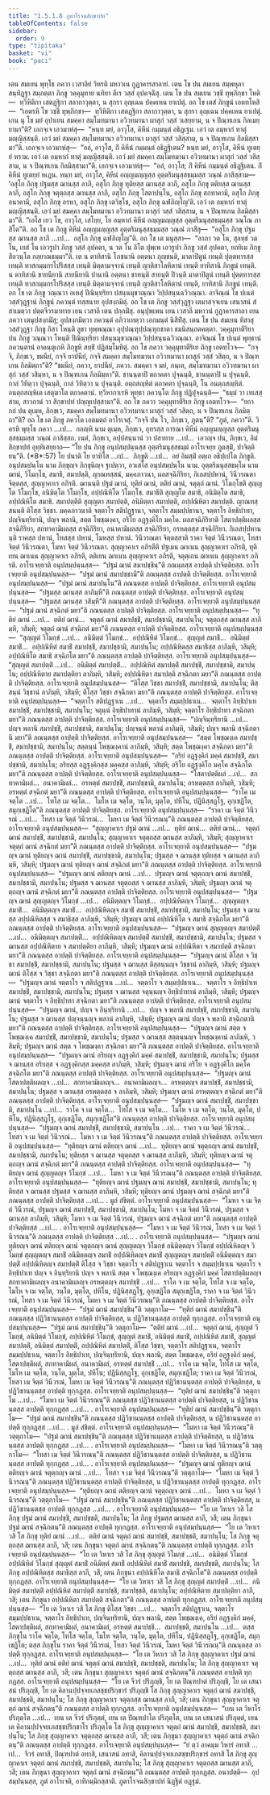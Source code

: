 ```yaml
---
title: "1.5.1.8 ภูตาโรจนสิกฺขาปท"
tableOfContents: false
sidebar:
  order: 9
type: "tipitaka"
basket: "vi"
book: "paci"
---
```



<DynamicBreadcrumb />

<Division number="67" book="paci">

<Paragraph number="220" book="paci">
เตน สมเยน พุทฺโธ ภควา เวสาลิยํ วิหรติ มหาวเน กูฏาคารสาลายํ. เตน โข ปน สมเยน สมฺพหุลา สนฺทิฏฺฐา สมฺภตฺตา ภิกฺขู วคฺคุมุทาย นทิยา ตีเร วสฺสํ อุปคจฺฉิํสุ. เตน โข ปน สมเยน วชฺชี ทุพฺภิกฺขา โหติ—  ทฺวีหิติกา เสตฏฺฐิกา สลากาวุตฺตา, น สุกรา อุญฺเฉน ปคฺคเหน ยาเปตุํ. อถ โข เตสํ ภิกฺขูนํ เอตทโหสิ—  “เอตรหิ โข วชฺชี ทุพฺภิกฺขา—  ทฺวีหิติกา เสตฏฺฐิกา สลากาวุตฺตา, น สุกรา อุญฺเฉน ปคฺคเหน ยาเปตุํ. เกน นุ โข มยํ อุปาเยน สมคฺคา สมฺโมทมานา อวิวทมานา ผาสุกํ วสฺสํ วเสยฺยาม, น จ ปิณฺฑเกน กิลเมยฺยามา”ติ? เอกจฺเจ เอวมาหํสุ—  “หนฺท มยํ, อาวุโส, คิหีนํ กมฺมนฺตํ อธิฏฺเฐม. เอวํ เต อมฺหากํ ทาตุํ มญฺญิสฺสนฺติ. เอวํ มยํ สมคฺคา สมฺโมทมานา อวิวทมานา ผาสุกํ วสฺสํ วสิสฺสาม, น จ ปิณฺฑเกน กิลมิสฺสามา”ติ. เอกจฺเจ เอวมาหํสุ—  “อลํ, อาวุโส, กิํ คิหีนํ กมฺมนฺตํ อธิฏฺฐิเตน? หนฺท มยํ, อาวุโส, คิหีนํ ทูเตยฺยํ หราม. เอวํ เต อมฺหากํ ทาตุํ มญฺญิสฺสนฺติ. เอวํ มยํ สมคฺคา สมฺโมทมานา อวิวทมานา ผาสุกํ วสฺสํ วสิสฺสาม, น จ ปิณฺฑเกน กิลมิสฺสามา”ติ. เอกจฺเจ เอวมาหํสุ—  “อลํ, อาวุโส; กิํ คิหีนํ กมฺมนฺตํ อธิฏฺฐิเตน. กิํ คิหีนํ ทูเตยฺยํ หเฏน. หนฺท มยํ, อาวุโส, คิหีนํ อญฺญมญฺญสฺส อุตฺตริมนุสฺสธมฺมสฺส วณฺณํ ภาสิสฺสาม—  ‘อสุโก ภิกฺขุ ปฐมสฺส ฌานสฺส ลาภี, อสุโก ภิกฺขุ ทุติยสฺส ฌานสฺส ลาภี, อสุโก ภิกฺขุ ตติยสฺส ฌานสฺส ลาภี, อสุโก ภิกฺขุ จตุตฺถสฺส ฌานสฺส ลาภี, อสุโก ภิกฺขุ โสตาปนฺโน, อสุโก ภิกฺขุ สกทาคามี, อสุโก ภิกฺขุ อนาคามี, อสุโก ภิกฺขุ อรหา, อสุโก ภิกฺขุ เตวิชฺโช, อสุโก ภิกฺขุ ฉฬภิญฺโญ’ติ. เอวํ เต อมฺหากํ ทาตุํ มญฺญิสฺสนฺติ. เอวํ มยํ สมคฺคา สมฺโมทมานา อวิวทมานา ผาสุกํ วสฺสํ วสิสฺสาม, น จ ปิณฺฑเกน กิลมิสฺสามา”ติ. “เอโส เยว โข, อาวุโส, เสโยฺย, โย อมฺหากํ คิหีนํ อญฺญมญฺญสฺส อุตฺตริมนุสฺสธมฺมสฺส วณฺโณ ภาสิโต”ติ.
</Paragraph>

<Paragraph number="221" book="paci">
อถ โข เต ภิกฺขู คิหีนํ อญฺญมญฺญสฺส อุตฺตริมนุสฺสธมฺมสฺส วณฺณํ ภาสิํสุ—  “อสุโก ภิกฺขุ ปฐมสฺส ฌานสฺส ลาภี …เป…  อสุโก ภิกฺขุ ฉฬภิญฺโญ”ติ. อถ โข เต มนุสฺสา—  “ลาภา วต โน, สุลทฺธํ วต โน, เยสํ โน เอวรูปา ภิกฺขู วสฺสํ อุปคตา, น วต โน อิโต ปุพฺเพ เอวรูปา ภิกฺขู วสฺสํ อุปคตา, ยถยิเม ภิกฺขู สีลวนฺโต กลฺยาณธมฺมา”ติ. เต น ตาทิสานิ โภชนานิ อตฺตนา ภุญฺชนฺติ, มาตาปิตูนํ เทนฺติ ปุตฺตทารสฺส เทนฺติ ทาสกมฺมกรโปริสสฺส เทนฺติ มิตฺตามจฺจานํ เทนฺติ ญาติสาโลหิตานํ เทนฺติ ยาทิสานิ ภิกฺขูนํ เทนฺติ. น ตาทิสานิ ขาทนียานิ สายนียานิ ปานานิ อตฺตนา ขาทนฺติ สายนฺติ ปิวนฺติ มาตาปิตูนํ เทนฺติ ปุตฺตทารสฺส เทนฺติ ทาสกมฺมกรโปริสสฺส เทนฺติ มิตฺตามจฺจานํ เทนฺติ ญาติสาโลหิตานํ เทนฺติ, ยาทิสานิ ภิกฺขูนํ เทนฺติ. อถ โข เต ภิกฺขู วณฺณวา อเหสุํ ปีณินฺทฺริยา ปสนฺนมุขวณฺณา วิปฺปสนฺนฉวิวณฺณา.
</Paragraph>

</Division>
<Division number="68" book="paci">

<Paragraph number="222" book="paci">
อาจิณฺณํ โข ปเนตํ วสฺสํวุฏฺฐานํ ภิกฺขูนํ ภควนฺตํ ทสฺสนาย อุปสงฺกมิตุํ. อถ โข เต ภิกฺขู วสฺสํวุฏฺฐา เตมาสจฺจเยน เสนาสนํ สํสาเมตฺวา ปตฺตจีวรมาทาย เยน เวสาลี เตน ปกฺกมิํสุ. อนุปุพฺเพน เยน เวสาลี มหาวนํ กูฏาคารสาลา เยน ภควา เตนุปสงฺกมิํสุ; อุปสงฺกมิตฺวา ภควนฺตํ อภิวาเทตฺวา เอกมนฺตํ นิสีทิํสุ. เตน โข ปน สมเยน ทิสาสุ วสฺสํวุฏฺฐา ภิกฺขู กิสา โหนฺติ ลูขา ทุพฺพณฺณา อุปฺปณฺฑุปฺปณฺฑุกชาตา ธมนิสนฺถตคตฺตา. วคฺคุมุทาตีริยา ปน ภิกฺขู วณฺณวา โหนฺติ ปีณินฺทฺริยา ปสนฺนมุขวณฺณา วิปฺปสนฺนฉวิวณฺณา. อาจิณฺณํ โข ปเนตํ พุทฺธานํ ภควนฺตานํ อาคนฺตุเกหิ ภิกฺขูหิ สทฺธิํ ปฏิสมฺโมทิตุํ. อถ โข ภควา วคฺคุมุทาตีริเย ภิกฺขู เอตทโวจ—  “กจฺจิ, ภิกฺขเว, ขมนียํ, กจฺจิ ยาปนียํ, กจฺจิ สมคฺคา สมฺโมทมานา อวิวทมานา ผาสุกํ วสฺสํ วสิตฺถ, น จ ปิณฺฑเกน กิลมิตฺถา”ติ? “ขมนียํ, ภควา, ยาปนียํ, ภควา. สมคฺคา จ มยํ, ภนฺเต, สมฺโมทมานา อวิวทมานา ผาสุกํ วสฺสํ วสิมฺหา, น จ ปิณฺฑเกน กิลมิมฺหา”ติ. ชานนฺตาปิ ตถาคตา ปุจฺฉนฺติ, ชานนฺตาปิ น ปุจฺฉนฺติ. กาลํ วิทิตฺวา ปุจฺฉนฺติ, กาลํ วิทิตฺวา น ปุจฺฉนฺติ. อตฺถสญฺหิตํ ตถาคตา ปุจฺฉนฺติ, โน อนตฺถสญฺหิตํ. อนตฺถสญฺหิเต เสตุฆาโต ตถาคตานํ. ทฺวีหากาเรหิ พุทฺธา ภควนฺโต ภิกฺขู ปฏิปุจฺฉนฺติ—  “ธมฺมํ วา เทเสสฺสาม, สาวกานํ วา สิกฺขาปทํ ปญฺญเปสฺสามา”ติ.
</Paragraph>

<Paragraph number="223" book="paci">
อถ โข ภควา วคฺคุมุทาตีริเย ภิกฺขู เอตทโวจ—  “ยถา กถํ ปน ตุเมฺห, ภิกฺขเว, สมคฺคา สมฺโมทมานา อวิวทมานา ผาสุกํ วสฺสํ วสิตฺถ, น จ ปิณฺฑเกน กิลมิตฺถา”ติ? อถ โข เต ภิกฺขู ภควโต เอตมตฺถํ อาโรเจสุํ. “กจฺจิ ปน โว, ภิกฺขเว, ภูตนฺ”ติ? “ภูตํ, ภควา”ติ. วิครหิ พุทฺโธ ภควา …เป…  กถญฺหิ นาม ตุเมฺห, ภิกฺขเว, อุทรสฺส การณา คิหีนํ อญฺญมญฺญสฺส อุตฺตริมนุสฺสธมฺมสฺส วณฺณํ ภาสิสฺสถ. เนตํ, ภิกฺขเว, อปฺปสนฺนานํ วา ปสาทาย …เป…  เอวญฺจ ปน, ภิกฺขเว, อิมํ สิกฺขาปทํ อุทฺทิเสยฺยาถ—
</Paragraph>

</Division>
<Division number="69" book="paci">

<Paragraph number="224" book="paci">
<Emphasis>“โย ปน ภิกฺขุ อนุปสมฺปนฺนสฺส อุตฺตริมนุสฺสธมฺมํ อาโรเจยฺย ภูตสฺมิํ, ปาจิตฺติยนฺ”</Emphasis>ติ. (*8*:<Emphasis>57</Emphasis>)
</Paragraph>

</Division>
<Division number="70" book="paci">

<Paragraph number="225" book="paci">
<Emphasis>โย ปนา</Emphasis>ติ โย ยาทิโส …เป…  <Emphasis>ภิกฺขู</Emphasis>ติ …เป…  อยํ อิมสฺมิํ อตฺเถ อธิปฺเปโต ภิกฺขูติ.
</Paragraph>

<Paragraph number="226" book="paci">
<Emphasis>อนุปสมฺปนฺโน</Emphasis> นาม ภิกฺขุญฺจ ภิกฺขุนิญฺจ ฐเปตฺวา, อวเสโส อนุปสมฺปนฺโน นาม.
</Paragraph>

<Paragraph number="227" book="paci">
<Emphasis>อุตฺตริมนุสฺสธมฺโม</Emphasis> นาม ฌานํ, วิโมกฺโข, สมาธิ, สมาปตฺติ, ญาณทสฺสนํ, มคฺคภาวนา, ผลสจฺฉิกิริยา, กิเลสปฺปหานํ, วินีวรณตา จิตฺตสฺส, สุญฺญาคาเร อภิรติ.
</Paragraph>

<Paragraph number="228" book="paci">
<Emphasis>ฌานนฺ</Emphasis>ติ ปฐมํ ฌานํ, ทุติยํ ฌานํ, ตติยํ ฌานํ, จตุตฺถํ ฌานํ.
</Paragraph>

<Paragraph number="229" book="paci">
<Emphasis>วิโมกฺโข</Emphasis>ติ สุญฺญโต วิโมกฺโข, อนิมิตฺโต วิโมกฺโข, อปฺปณิหิโต วิโมกฺโข.
</Paragraph>

<Paragraph number="230" book="paci">
<Emphasis>สมาธี</Emphasis>ติ สุญฺญโต สมาธิ, อนิมิตฺโต สมาธิ, อปฺปณิหิโต สมาธิ.
</Paragraph>

<Paragraph number="231" book="paci">
<Emphasis>สมาปตฺตี</Emphasis>ติ สุญฺญตา สมาปตฺติ, อนิมิตฺตา สมาปตฺติ, อปฺปณิหิตา สมาปตฺติ.
</Paragraph>

<Paragraph number="232" book="paci">
<Emphasis>ญาณทสฺสนนฺ</Emphasis>ติ ติโสฺส วิชฺชา.
</Paragraph>

<Paragraph number="233" book="paci">
<Emphasis>มคฺคภาวนา</Emphasis>ติ จตฺตาโร สติปฏฺฐานา, จตฺตาโร สมฺมปฺปธานา, จตฺตาโร อิทฺธิปาทา, ปญฺจินฺทฺริยานิ, ปญฺจ พลานิ, สตฺต โพชฺฌงฺคา, อริโย อฏฺฐงฺคิโก มคฺโค.
</Paragraph>

<Paragraph number="234" book="paci">
<Emphasis>ผลสจฺฉิกิริยา</Emphasis>ติ โสตาปตฺติผลสฺส สจฺฉิกิริยา, สกทาคามิผลสฺส สจฺฉิกิริยา, อนาคามิผลสฺส สจฺฉิกิริยา, อรหตฺตสฺส สจฺฉิกิริยา.
</Paragraph>

<Paragraph number="235" book="paci">
<Emphasis>กิเลสปฺปหานนฺ</Emphasis>ติ ราคสฺส ปหานํ, โทสสฺส ปหานํ, โมหสฺส ปหานํ.
</Paragraph>

<Paragraph number="236" book="paci">
<Emphasis>วินีวรณตา จิตฺตสฺสา</Emphasis>ติ ราคา จิตฺตํ วินีวรณตา, โทสา จิตฺตํ วินีวรณตา, โมหา จิตฺตํ วินีวรณตา.
</Paragraph>

<Paragraph number="237" book="paci">
<Emphasis>สุญฺญาคาเร อภิรตี</Emphasis>ติ ปฐเมน ฌาเนน สุญฺญาคาเร อภิรติ, ทุติเยน ฌาเนน สุญฺญาคาเร อภิรติ, ตติเยน ฌาเนน สุญฺญาคาเร อภิรติ, จตุตฺเถน ฌาเนน สุญฺญาคาเร อภิรติ.
</Paragraph>

</Division>
<Division number="71" book="paci">

<Paragraph number="238" book="paci">
<Emphasis>อาโรเจยฺยา</Emphasis>ติ อนุปสมฺปนฺนสฺส—  “ปฐมํ ฌานํ สมาปชฺชินฺ”ติ ภณนฺตสฺส อาปตฺติ ปาจิตฺติยสฺส.
</Paragraph>

<Paragraph number="239" book="paci">
<Emphasis>อาโรเจยฺยา</Emphasis>ติ อนุปสมฺปนฺนสฺส—  “ปฐมํ ฌานํ สมาปชฺชามี”ติ ภณนฺตสฺส อาปตฺติ ปาจิตฺติยสฺส.
</Paragraph>

<Paragraph number="240" book="paci">
<Emphasis>อาโรเจยฺยา</Emphasis>ติ อนุปสมฺปนฺนสฺส—  “ปฐมํ ฌานํ สมาปนฺโน”ติ ภณนฺตสฺส อาปตฺติ ปาจิตฺติยสฺส.
</Paragraph>

<Paragraph number="241" book="paci">
<Emphasis>อาโรเจยฺยา</Emphasis>ติ อนุปสมฺปนฺนสฺส—  “ปฐมสฺส ฌานสฺส ลาภิมฺหี”ติ ภณนฺตสฺส อาปตฺติ ปาจิตฺติยสฺส.
</Paragraph>

<Paragraph number="242" book="paci">
<Emphasis>อาโรเจยฺยา</Emphasis>ติ อนุปสมฺปนฺนสฺส—  “ปฐมสฺส ฌานสฺส วสิมฺหี”ติ ภณนฺตสฺส อาปตฺติ ปาจิตฺติยสฺส.
</Paragraph>

<Paragraph number="243" book="paci">
<Emphasis>อาโรเจยฺยา</Emphasis>ติ อนุปสมฺปนฺนสฺส—  “ปฐมํ ฌานํ สจฺฉิกตํ มยา”ติ ภณนฺตสฺส อาปตฺติ ปาจิตฺติยสฺส.
</Paragraph>

<Paragraph number="244" book="paci">
<Emphasis>อาโรเจยฺยา</Emphasis>ติ อนุปสมฺปนฺนสฺส—  “ทุติยํ ฌานํ …เป…  ตติยํ ฌานํ…  จตุตฺถํ ฌานํ สมาปชฺชิํ, สมาปชฺชามิ, สมาปนฺโน; จตุตฺถสฺส ฌานสฺส ลาภิมฺหิ, วสิมฺหิ; จตุตฺถํ ฌานํ สจฺฉิกตํ มยา”ติ ภณนฺตสฺส อาปตฺติ ปาจิตฺติยสฺส.
</Paragraph>

<Paragraph number="245" book="paci">
<Emphasis>อาโรเจยฺยา</Emphasis>ติ อนุปสมฺปนฺนสฺส—  “สุญฺญตํ วิโมกฺขํ …เป…  อนิมิตฺตํ วิโมกฺขํ…  อปฺปณิหิตํ วิโมกฺขํ…  สุญฺญตํ สมาธิํ…  อนิมิตฺตํ สมาธิํ…  อปฺปณิหิตํ สมาธิํ สมาปชฺชิํ, สมาปชฺชามิ, สมาปนฺโน; อปฺปณิหิตสฺส สมาธิสฺส ลาภิมฺหิ, วสิมฺหิ; อปฺปณิหิโต สมาธิ สจฺฉิกโต มยา”ติ ภณนฺตสฺส อาปตฺติ ปาจิตฺติยสฺส.
</Paragraph>

<Paragraph number="246" book="paci">
<Emphasis>อาโรเจยฺยา</Emphasis>ติ อนุปสมฺปนฺนสฺส—  “สุญฺญตํ สมาปตฺติํ …เป…  อนิมิตฺตํ สมาปตฺติํ…  อปฺปณิหิตํ สมาปตฺติํ สมาปชฺชิํ, สมาปชฺชามิ, สมาปนฺโน; อปฺปณิหิตาย สมาปตฺติยา ลาภิมฺหิ, วสิมฺหิ; อปฺปณิหิตา สมาปตฺติ สจฺฉิกตา มยา”ติ ภณนฺตสฺส อาปตฺติ ปาจิตฺติยสฺส.
</Paragraph>

<Paragraph number="247" book="paci">
<Emphasis>อาโรเจยฺยา</Emphasis>ติ อนุปสมฺปนฺนสฺส—  “ติโสฺส วิชฺชา สมาปชฺชิํ, สมาปชฺชามิ, สมาปนฺโน; ติสฺสนฺนํ วิชฺชานํ ลาภิมฺหิ, วสิมฺหิ; ติโสฺส วิชฺชา สจฺฉิกตา มยา”ติ ภณนฺตสฺส อาปตฺติ ปาจิตฺติยสฺส.
</Paragraph>

<Paragraph number="248" book="paci">
<Emphasis>อาโรเจยฺยา</Emphasis>ติ อนุปสมฺปนฺนสฺส—  “จตฺตาโร สติปฏฺฐาเน …เป…  จตฺตาโร สมฺมปฺปธาเน…  จตฺตาโร อิทฺธิปาเท สมาปชฺชิํ, สมาปชฺชามิ, สมาปนฺโน; จตุนฺนํ อิทฺธิปาทานํ ลาภิมฺหิ, วสิมฺหิ; จตฺตาโร อิทฺธิปาทา สจฺฉิกตา มยา”ติ ภณนฺตสฺส อาปตฺติ ปาจิตฺติยสฺส.
</Paragraph>

<Paragraph number="249" book="paci">
<Emphasis>อาโรเจยฺยา</Emphasis>ติ อนุปสมฺปนฺนสฺส—  “ปญฺจินฺทฺริยานิ …เป…  ปญฺจ พลานิ สมาปชฺชิํ, สมาปชฺชามิ, สมาปนฺโน; ปญฺจนฺนํ พลานํ ลาภิมฺหิ, วสิมฺหิ; ปญฺจ พลานิ สจฺฉิกตานิ มยา”ติ ภณนฺตสฺส อาปตฺติ ปาจิตฺติยสฺส.
</Paragraph>

<Paragraph number="250" book="paci">
<Emphasis>อาโรเจยฺยา</Emphasis>ติ อนุปสมฺปนฺนสฺส—  “สตฺต โพชฺฌงฺเค สมาปชฺชิํ, สมาปชฺชามิ, สมาปนฺโน; สตฺตนฺนํ โพชฺฌงฺคานํ ลาภิมฺหิ, วสิมฺหิ; สตฺต โพชฺฌงฺคา สจฺฉิกตา มยา”ติ ภณนฺตสฺส อาปตฺติ ปาจิตฺติยสฺส.
</Paragraph>

<Paragraph number="251" book="paci">
<Emphasis>อาโรเจยฺยา</Emphasis>ติ อนุปสมฺปนฺนสฺส—  “อริยํ อฏฺฐงฺคิกํ มคฺคํ สมาปชฺชิํ, สมาปชฺชามิ, สมาปนฺโน; อริยสฺส อฏฺฐงฺคิกสฺส มคฺคสฺส ลาภิมฺหิ, วสิมฺหิ; อริโย อฏฺฐงฺคิโก มคฺโค สจฺฉิกโต มยา”ติ ภณนฺตสฺส อาปตฺติ ปาจิตฺติยสฺส.
</Paragraph>

<Paragraph number="252" book="paci">
<Emphasis>อาโรเจยฺยา</Emphasis>ติ อนุปสมฺปนฺนสฺส—  “โสตาปตฺติผลํ …เป…  สกทาคามิผลํ…  อนาคามิผลํ…  อรหตฺตํ สมาปชฺชิํ, สมาปชฺชามิ, สมาปนฺโน; อรหตฺตสฺส ลาภิมฺหิ, วสิมฺหิ; อรหตฺตํ สจฺฉิกตํ มยา”ติ ภณนฺตสฺส อาปตฺติ ปาจิตฺติยสฺส.
</Paragraph>

<Paragraph number="253" book="paci">
<Emphasis>อาโรเจยฺยา</Emphasis>ติ อนุปสมฺปนฺนสฺส—  “ราโค เม จตฺโต …เป…  โทโส เม จตฺโต…  โมโห เม จตฺโต, วนฺโต, มุตฺโต, ปหีโน, ปฏินิสฺสฏฺโฐ, อุกฺเขฏิโต, สมุกฺเขฏิโต”ติ ภณนฺตสฺส อาปตฺติ ปาจิตฺติยสฺส.
</Paragraph>

<Paragraph number="254" book="paci">
<Emphasis>อาโรเจยฺยา</Emphasis>ติ อนุปสมฺปนฺนสฺส—  “ราคา เม จิตฺตํ วินีวรณํ …เป…  โทสา เม จิตฺตํ วินีวรณํ…  โมหา เม จิตฺตํ วินีวรณนฺ”ติ ภณนฺตสฺส อาปตฺติ ปาจิตฺติยสฺส.
</Paragraph>

<Paragraph number="255" book="paci">
<Emphasis>อาโรเจยฺยา</Emphasis>ติ อนุปสมฺปนฺนสฺส—  “สุญฺญาคาเร ปฐมํ ฌานํ …เป…  ทุติยํ ฌานํ…  ตติยํ ฌานํ…  จตุตฺถํ ฌานํ สมาปชฺชิํ, สมาปชฺชามิ, สมาปนฺโน; สุญฺญาคาเร จตุตฺถสฺส ฌานสฺส ลาภิมฺหิ, วสิมฺหิ; สุญฺญาคาเร จตุตฺถํ ฌานํ สจฺฉิกตํ มยา”ติ ภณนฺตสฺส อาปตฺติ ปาจิตฺติยสฺส.
</Paragraph>

</Division>
<Division number="72" book="paci">

<Paragraph number="256" book="paci">
<Emphasis>อาโรเจยฺยา</Emphasis>ติ อนุปสมฺปนฺนสฺส—  “ปฐมญฺจ ฌานํ ทุติยญฺจ ฌานํ สมาปชฺชิํ, สมาปชฺชามิ, สมาปนฺโน; ปฐมสฺส จ ฌานสฺส ทุติยสฺส จ ฌานสฺส ลาภิมฺหิ, วสิมฺหิ; ปฐมญฺจ ฌานํ ทุติยญฺจ ฌานํ สจฺฉิกตํ มยา”ติ ภณนฺตสฺส อาปตฺติ ปาจิตฺติยสฺส.
</Paragraph>

<Paragraph number="257" book="paci">
<Emphasis>อาโรเจยฺยา</Emphasis>ติ อนุปสมฺปนฺนสฺส—  “ปฐมญฺจ ฌานํ ตติยญฺจ ฌานํ …เป…  ปฐมญฺจ ฌานํ จตุตฺถญฺจ ฌานํ สมาปชฺชิํ, สมาปชฺชามิ, สมาปนฺโน; ปฐมสฺส จ ฌานสฺส จตุตฺถสฺส จ ฌานสฺส ลาภิมฺหิ, วสิมฺหิ; ปฐมญฺจ ฌานํ จตุตฺถญฺจ ฌานํ สจฺฉิกตํ มยา”ติ ภณนฺตสฺส อาปตฺติ ปาจิตฺติยสฺส.
</Paragraph>

<Paragraph number="258" book="paci">
<Emphasis>อาโรเจยฺยา</Emphasis>ติ อนุปสมฺปนฺนสฺส—  “ปฐมญฺจ ฌานํ สุญฺญตญฺจ วิโมกฺขํ …เป…  อนิมิตฺตญฺจ วิโมกฺขํ…  อปฺปณิหิตญฺจ วิโมกฺขํ…  สุญฺญตญฺจ สมาธิํ…  อนิมิตฺตญฺจ สมาธิํ…  อปฺปณิหิตญฺจ สมาธิํ สมาปชฺชิํ, สมาปชฺชามิ, สมาปนฺโน; ปฐมสฺส จ ฌานสฺส อปฺปณิหิตสฺส จ สมาธิสฺส ลาภิมฺหิ, วสิมฺหิ; ปฐมญฺจ ฌานํ อปฺปณิหิโต จ สมาธิ สจฺฉิกโต มยา”ติ ภณนฺตสฺส อาปตฺติ ปาจิตฺติยสฺส.
</Paragraph>

<Paragraph number="259" book="paci">
<Emphasis>อาโรเจยฺยา</Emphasis>ติ อนุปสมฺปนฺนสฺส—  “ปฐมญฺจ ฌานํ สุญฺญตญฺจ สมาปตฺติํ …เป…  อนิมิตฺตญฺจ สมาปตฺติํ…  อปฺปณิหิตญฺจ สมาปตฺติํ สมาปชฺชิํ, สมาปชฺชามิ, สมาปนฺโน; ปฐมสฺส จ ฌานสฺส อปฺปณิหิตาย จ สมาปตฺติยา ลาภิมฺหิ, วสิมฺหิ; ปฐมญฺจ ฌานํ อปฺปณิหิตา จ สมาปตฺติ สจฺฉิกตา มยา”ติ ภณนฺตสฺส อาปตฺติ ปาจิตฺติยสฺส.
</Paragraph>

<Paragraph number="260" book="paci">
<Emphasis>อาโรเจยฺยา</Emphasis>ติ อนุปสมฺปนฺนสฺส—  “ปฐมญฺจ ฌานํ ติโสฺส จ วิชฺชา สมาปชฺชิํ, สมาปชฺชามิ, สมาปนฺโน; ปฐมสฺส จ ฌานสฺส ติสฺสนฺนญฺจ วิชฺชานํ ลาภิมฺหิ, วสิมฺหิ; ปฐมญฺจ ฌานํ ติโสฺส จ วิชฺชา สจฺฉิกตา มยา”ติ ภณนฺตสฺส อาปตฺติ ปาจิตฺติยสฺส.
</Paragraph>

<Paragraph number="261" book="paci">
<Emphasis>อาโรเจยฺยา</Emphasis>ติ อนุปสมฺปนฺนสฺส—  “ปฐมญฺจ ฌานํ จตฺตาโร จ สติปฏฺฐาเน …เป…  จตฺตาโร จ สมฺมปฺปธาเน…  จตฺตาโร จ อิทฺธิปาเท สมาปชฺชิํ, สมาปชฺชามิ, สมาปนฺโน; ปฐมสฺส จ ฌานสฺส จตุนฺนญฺจ อิทฺธิปาทานํ ลาภิมฺหิ, วสิมฺหิ; ปฐมญฺจ ฌานํ จตฺตาโร จ อิทฺธิปาทา สจฺฉิกตา มยา”ติ ภณนฺตสฺส อาปตฺติ ปาจิตฺติยสฺส.
</Paragraph>

<Paragraph number="262" book="paci">
<Emphasis>อาโรเจยฺยา</Emphasis>ติ อนุปสมฺปนฺนสฺส—  “ปฐมญฺจ ฌานํ, ปญฺจ จ อินฺทฺริยานิ …เป…  ปญฺจ จ พลานิ สมาปชฺชิํ, สมาปชฺชามิ, สมาปนฺโน; ปฐมสฺส จ ฌานสฺส ปญฺจนฺนญฺจ พลานํ ลาภิมฺหิ, วสิมฺหิ; ปฐมญฺจ ฌานํ ปญฺจ จ พลานิ สจฺฉิกตานิ มยา”ติ ภณนฺตสฺส อาปตฺติ ปาจิตฺติยสฺส.
</Paragraph>

<Paragraph number="263" book="paci">
<Emphasis>อาโรเจยฺยา</Emphasis>ติ อนุปสมฺปนฺนสฺส—  “ปฐมญฺจ ฌานํ สตฺต จ โพชฺฌงฺเค สมาปชฺชิํ, สมาปชฺชามิ, สมาปนฺโน; ปฐมสฺส จ ฌานสฺส สตฺตนฺนญฺจ โพชฺฌงฺคานํ ลาภิมฺหิ, วสิมฺหิ; ปฐมญฺจ ฌานํ สตฺต จ โพชฺฌงฺคา สจฺฉิกตา มยา”ติ ภณนฺตสฺส อาปตฺติ ปาจิตฺติยสฺส.
</Paragraph>

<Paragraph number="264" book="paci">
<Emphasis>อาโรเจยฺยา</Emphasis>ติ อนุปสมฺปนฺนสฺส—  “ปฐมญฺจ ฌานํ อริยญฺจ อฏฺฐงฺคิกํ มคฺคํ สมาปชฺชิํ, สมาปชฺชามิ, สมาปนฺโน; ปฐมสฺส จ ฌานสฺส อริยสฺส จ อฏฺฐงฺคิกสฺส มคฺคสฺส ลาภิมฺหิ, วสิมฺหิ; ปฐมญฺจ ฌานํ อริโย จ อฏฺฐงฺคิโก มคฺโค สจฺฉิกโต มยา”ติ ภณนฺตสฺส อาปตฺติ ปาจิตฺติยสฺส.
</Paragraph>

<Paragraph number="265" book="paci">
<Emphasis>อาโรเจยฺยา</Emphasis>ติ อนุปสมฺปนฺนสฺส—  “ปฐมญฺจ ฌานํ โสตาปตฺติผลญฺจ …เป…  สกทาคามิผลญฺจ…  อนาคามิผลญฺจ…  อรหตฺตญฺจ สมาปชฺชิํ, สมาปชฺชามิ, สมาปนฺโน; ปฐมสฺส จ ฌานสฺส อรหตฺตสฺส จ ลาภิมฺหิ, วสิมฺหิ; ปฐมญฺจ ฌานํ อรหตฺตญฺจ สจฺฉิกตํ มยา”ติ ภณนฺตสฺส อาปตฺติ ปาจิตฺติยสฺส.
</Paragraph>

<Paragraph number="266" book="paci">
<Emphasis>อาโรเจยฺยา</Emphasis>ติ อนุปสมฺปนฺนสฺส—  “ปฐมญฺจ ฌานํ สมาปชฺชิํ, สมาปชฺชามิ, สมาปนฺโน …เป…  ราโค จ เม จตฺโต…  โทโส จ เม จตฺโต…  โมโห จ เม จตฺโต, วนฺโต, มุตฺโต, ปหีโน, ปฏินิสฺสฏฺโฐ, อุกฺเขฏิโต, สมุกฺเขฏิโต”ติ ภณนฺตสฺส อาปตฺติ ปาจิตฺติยสฺส.
</Paragraph>

<Paragraph number="267" book="paci">
<Emphasis>อาโรเจยฺยา</Emphasis>ติ อนุปสมฺปนฺนสฺส—  “ปฐมญฺจ ฌานํ สมาปชฺชิํ, สมาปชฺชามิ, สมาปนฺโน …เป…  ราคา จ เม จิตฺตํ วินีวรณํ…  โทสา จ เม จิตฺตํ วินีวรณํ…  โมหา จ เม จิตฺตํ วินีวรณนฺ”ติ ภณนฺตสฺส อาปตฺติ ปาจิตฺติยสฺส.
</Paragraph>

</Division>
<Division number="73" book="paci">

<Paragraph number="268" book="paci">
<Emphasis>อาโรเจยฺยา</Emphasis>ติ อนุปสมฺปนฺนสฺส—  “ทุติยญฺจ ฌานํ ตติยญฺจ ฌานํ …เป…  ทุติยญฺจ ฌานํ จตุตฺถญฺจ ฌานํ สมาปชฺชิํ, สมาปชฺชามิ, สมาปนฺโน; ทุติยสฺส จ ฌานสฺส จตุตฺถสฺส จ ฌานสฺส ลาภิมฺหิ, วสิมฺหิ; ทุติยญฺจ ฌานํ จตุตฺถญฺจ ฌานํ สจฺฉิกตํ มยา”ติ ภณนฺตสฺส อาปตฺติ ปาจิตฺติยสฺส.
</Paragraph>

<Paragraph number="269" book="paci">
<Emphasis>อาโรเจยฺยา</Emphasis>ติ อนุปสมฺปนฺนสฺส—  “ทุติยญฺจ ฌานํ สุญฺญตญฺจ วิโมกฺขํ …เป…  โมหา จ เม จิตฺตํ วินีวรณนฺ”ติ ภณนฺตสฺส อาปตฺติ ปาจิตฺติยสฺส.
</Paragraph>

<Paragraph number="270" book="paci">
<Emphasis>อาโรเจยฺยา</Emphasis>ติ อนุปสมฺปนฺนสฺส—  “ทุติยญฺจ ฌานํ ปฐมญฺจ ฌานํ สมาปชฺชิํ, สมาปชฺชามิ, สมาปนฺโน; ทุติยสฺส จ ฌานสฺส ปฐมสฺส จ ฌานสฺส ลาภิมฺหิ, วสิมฺหิ; ทุติยญฺจ ฌานํ ปฐมญฺจ ฌานํ สจฺฉิกตํ มยา”ติ ภณนฺตสฺส อาปตฺติ ปาจิตฺติยสฺส …เป… .

</Paragraph>
</Division>

<Paragraph number="271" type="center" book="paci">
มูลํ สํขิตฺตํ.


</Paragraph>

<Paragraph number="272" book="paci">
<Emphasis>อาโรเจยฺยา</Emphasis>ติ อนุปสมฺปนฺนสฺส—  “โมหา จ เม จิตฺตํ วินีวรณํ, ปฐมญฺจ ฌานํ สมาปชฺชิํ, สมาปชฺชามิ, สมาปนฺโน; โมหา จ เม จิตฺตํ วินีวรณํ, ปฐมสฺส จ ฌานสฺส ลาภิมฺหิ, วสิมฺหิ; โมหา จ เม จิตฺตํ วินีวรณํ, ปฐมญฺจ ฌานํ สจฺฉิกตํ มยา”ติ ภณนฺตสฺส อาปตฺติ ปาจิตฺติยสฺส …เป… .
</Paragraph>

<Paragraph number="273" book="paci">
<Emphasis>อาโรเจยฺยา</Emphasis>ติ อนุปสมฺปนฺนสฺส—  “โมหา จ เม จิตฺตํ วินีวรณํ, โทสา จ เม จิตฺตํ วินีวรณนฺ”ติ ภณนฺตสฺส อาปตฺติ ปาจิตฺติยสฺส …เป… .
</Paragraph>

<Paragraph number="274" book="paci">
<Emphasis>อาโรเจยฺยา</Emphasis>ติ อนุปสมฺปนฺนสฺส—  “ปฐมญฺจ ฌานํ ทุติยญฺจ ฌานํ ตติยญฺจ ฌานํ จตุตฺถญฺจ ฌานํ สุญฺญตญฺจ วิโมกฺขํ อนิมิตฺตญฺจ วิโมกฺขํ อปฺปณิหิตญฺจ วิโมกฺขํ สุญฺญตญฺจ สมาธิํ อนิมิตฺตญฺจ สมาธิํ อปฺปณิหิตญฺจ สมาธิํ สุญฺญตญฺจ สมาปตฺติํ อนิมิตฺตญฺจ สมาปตฺติํ อปฺปณิหิตญฺจ สมาปตฺติํ ติโสฺส จ วิชฺชา จตฺตาโร จ สติปฏฺฐาเน จตฺตาโร จ สมฺมปฺปธาเน จตฺตาโร จ อิทฺธิปาเท ปญฺจ จ อินฺทฺริยานิ ปญฺจ จ พลานิ สตฺต จ โพชฺฌงฺเค อริยญฺจ อฏฺฐงฺคิกํ มคฺคํ โสตาปตฺติผลญฺจ สกทาคามิผลญฺจ อนาคามิผลญฺจ อรหตฺตญฺจ สมาปชฺชิํ …เป…  ราโค จ เม จตฺโต, โทโส จ เม จตฺโต, โมโห จ เม จตฺโต, วนฺโต, มุตฺโต, ปหีโน, ปฏินิสฺสฏฺโฐ, อุกฺเขฏิโต สมุกฺเขฏิโต, ราคา จ เม จิตฺตํ วินีวรณํ, โทสา จ เม จิตฺตํ วินีวรณํ, โมหา จ เม จิตฺตํ วินีวรณนฺ”ติ ภณนฺตสฺส อาปตฺติ ปาจิตฺติยสฺส.
</Paragraph>

<Division number="74" book="paci">

<Paragraph number="275" book="paci">
<Emphasis>อาโรเจยฺยา</Emphasis>ติ อนุปสมฺปนฺนสฺส—  “ปฐมํ ฌานํ สมาปชฺชินฺ”ติ วตฺตุกาโม—  “ทุติยํ ฌานํ สมาปชฺชินฺ”ติ ภณนฺตสฺส ปฏิวิชานนฺตสฺส อาปตฺติ ปาจิตฺติยสฺส, น ปฏิวิชานนฺตสฺส อาปตฺติ ทุกฺกฏสฺส.
</Paragraph>

<Paragraph number="276" book="paci">
<Emphasis>อาโรเจยฺยา</Emphasis>ติ อนุปสมฺปนฺนสฺส—  “ปฐมํ ฌานํ สมาปชฺชินฺ”ติ วตฺตุกาโม—  “ตติยํ ฌานํ …เป…  จตุตฺถํ ฌานํ, สุญฺญตํ วิโมกฺขํ, อนิมิตฺตํ วิโมกฺขํ, อปฺปณิหิตํ วิโมกฺขํ, สุญฺญตํ สมาธิํ, อนิมิตฺตํ สมาธิํ, อปฺปณิหิตํ สมาธิํ, สุญฺญตํ สมาปตฺติํ, อนิมิตฺตํ สมาปตฺติํ, อปฺปณิหิตํ สมาปตฺติํ, ติโสฺส วิชฺชา, จตฺตาโร สติปฏฺฐาเน, จตฺตาโร สมฺมปฺปธาเน, จตฺตาโร อิทฺธิปาเท, ปญฺจินฺทฺริยานิ, ปญฺจ พลานิ, สตฺต โพชฺฌงฺเค, อริยํ อฏฺฐงฺคิกํ มคฺคํ, โสตาปตฺติผลํ, สกทาคามิผลํ, อนาคามิผลํ, อรหตฺตํ สมาปชฺชิํ …เป…  ราโค เม จตฺโต, โทโส เม จตฺโต, โมโห เม จตฺโต, วนฺโต, มุตฺโต, ปหีโน; ปฏินิสฺสฏฺโฐ, อุกฺเขฏิโต, สมุกฺเขฏิโต; ราคา เม จิตฺตํ วินีวรณํ, โทสา เม จิตฺตํ วินีวรณํ, โมหา เม จิตฺตํ วินีวรณนฺ”ติ ภณนฺตสฺส ปฏิวิชานนฺตสฺส อาปตฺติ ปาจิตฺติยสฺส, น ปฏิวิชานนฺตสฺส อาปตฺติ ทุกฺกฏสฺส.
</Paragraph>

<Paragraph number="277" book="paci">
<Emphasis>อาโรเจยฺยา</Emphasis>ติ อนุปสมฺปนฺนสฺส—  “ทุติยํ ฌานํ สมาปชฺชินฺ”ติ วตฺตุกาโม …เป…  “โมหา เม จิตฺตํ วินีวรณนฺ”ติ ภณนฺตสฺส ปฏิวิชานนฺตสฺส อาปตฺติ ปาจิตฺติยสฺส, น ปฏิวิชานนฺตสฺส อาปตฺติ ทุกฺกฏสฺส …เป… .
</Paragraph>

<Paragraph number="278" book="paci">
<Emphasis>อาโรเจยฺยา</Emphasis>ติ อนุปสมฺปนฺนสฺส—  “ทุติยํ ฌานํ สมาปชฺชินฺ”ติ วตฺตุกาโม—  “ปฐมํ ฌานํ สมาปชฺชินฺ”ติ ภณนฺตสฺส ปฏิวิชานนฺตสฺส อาปตฺติ ปาจิตฺติยสฺส, น ปฏิวิชานนฺตสฺส อาปตฺติ ทุกฺกฏสฺส …เป… .

</Paragraph>
</Division>

<Paragraph number="279" type="center" book="paci">
มูลํ สํขิตฺตํ.


</Paragraph>

<Paragraph number="280" book="paci">
<Emphasis>อาโรเจยฺยา</Emphasis>ติ อนุปสมฺปนฺนสฺส—  “โมหา เม จิตฺตํ วินีวรณนฺ”ติ วตฺตุกาโม—  “ปฐมํ ฌานํ สมาปชฺชินฺ”ติ ภณนฺตสฺส ปฏิวิชานนฺตสฺส อาปตฺติ ปาจิตฺติยสฺส, น ปฏิวิชานนฺตสฺส อาปตฺติ ทุกฺกฏสฺส …เป… .
</Paragraph>

<Paragraph number="281" book="paci">
<Emphasis>อาโรเจยฺยา</Emphasis>ติ อนุปสมฺปนฺนสฺส—  “โมหา เม จิตฺตํ วินีวรณนฺ”ติ วตฺตุกาโม—  “โทสา เม จิตฺตํ วินีวรณนฺ”ติ ภณนฺตสฺส ปฏิวิชานนฺตสฺส อาปตฺติ ปาจิตฺติยสฺส, น ปฏิวิชานนฺตสฺส อาปตฺติ ทุกฺกฏสฺส …เป… .
</Paragraph>

<Paragraph number="282" book="paci">
<Emphasis>อาโรเจยฺยา</Emphasis>ติ อนุปสมฺปนฺนสฺส—  “ปฐมญฺจ ฌานํ ทุติยญฺจ ฌานํ ตติยญฺจ ฌานํ จตุตฺถญฺจ ฌานํ …เป…  โทสา จ เม จิตฺตํ วินีวรณนฺ”ติ วตฺตุกาโม—  “โมหา เม จิตฺตํ วินีวรณนฺ”ติ ภณนฺตสฺส ปฏิวิชานนฺตสฺส อาปตฺติ ปาจิตฺติยสฺส, น ปฏิวิชานนฺตสฺส อาปตฺติ ทุกฺกฏสฺส.
</Paragraph>

<Paragraph number="283" book="paci">
<Emphasis>อาโรเจยฺยา</Emphasis>ติ อนุปสมฺปนฺนสฺส—  “ทุติยญฺจ ฌานํ ตติยญฺจ ฌานํ จตุตฺถญฺจ ฌานํ …เป…  โมหา จ เม จิตฺตํ วินีวรณนฺ”ติ วตฺตุกาโม—  “ปฐมํ ฌานํ สมาปชฺชินฺ”ติ ภณนฺตสฺส ปฏิวิชานนฺตสฺส อาปตฺติ ปาจิตฺติยสฺส, น ปฏิวิชานนฺตสฺส อาปตฺติ ทุกฺกฏสฺส …เป… .
</Paragraph>

<Division number="75" book="paci">

<Paragraph number="284" book="paci">
<Emphasis>อาโรเจยฺยา</Emphasis>ติ อนุปสมฺปนฺนสฺส—  “โย เต วิหาเร วสิ โส ภิกฺขุ ปฐมํ ฌานํ สมาปชฺชิ, สมาปชฺชติ, สมาปนฺโน; โส ภิกฺขุ ปฐมสฺส ฌานสฺส ลาภี, วสี; เตน ภิกฺขุนา ปฐมํ ฌานํ สจฺฉิกตนฺ”ติ ภณนฺตสฺส อาปตฺติ ทุกฺกฏสฺส.
</Paragraph>

<Paragraph number="285" book="paci">
<Emphasis>อาโรเจยฺยา</Emphasis>ติ อนุปสมฺปนฺนสฺส—  “โย เต วิหาเร วสิ โส ภิกฺขุ ทุติยํ ฌานํ …เป…  ตติยํ ฌานํ จตุตฺถํ ฌานํ สมาปชฺชิ, สมาปชฺชติ, สมาปนฺโน; โส ภิกฺขุ จตุตฺถสฺส ฌานสฺส ลาภี, วสี; เตน ภิกฺขุนา จตุตฺถํ ฌานํ สจฺฉิกตนฺ”ติ ภณนฺตสฺส อาปตฺติ ทุกฺกฏสฺส.
</Paragraph>

<Paragraph number="286" book="paci">
<Emphasis>อาโรเจยฺยา</Emphasis>ติ อนุปสมฺปนฺนสฺส—  “โย เต วิหาเร วสิ โส ภิกฺขุ สุญฺญตํ วิโมกฺขํ …เป…  อนิมิตฺตํ วิโมกฺขํ อปฺปณิหิตํ วิโมกฺขํ สุญฺญตํ สมาธิํ อนิมิตฺตํ สมาธิํ อปฺปณิหิตํ สมาธิํ สมาปชฺชิ, สมาปชฺชติ, สมาปนฺโน; โส ภิกฺขุ อปฺปณิหิตสฺส สมาธิสฺส ลาภี, วสี; เตน ภิกฺขุนา อปฺปณิหิโต สมาธิ สจฺฉิกโต”ติ ภณนฺตสฺส อาปตฺติ ทุกฺกฏสฺส.
</Paragraph>

<Paragraph number="287" book="paci">
<Emphasis>อาโรเจยฺยา</Emphasis>ติ อนุปสมฺปนฺนสฺส—  “โย เต วิหาเร วสิ โส ภิกฺขุ สุญฺญตํ สมาปตฺติํ …เป…  อนิมิตฺตํ สมาปตฺติํ อปฺปณิหิตํ สมาปตฺติํ สมาปชฺชิ, สมาปชฺชติ, สมาปนฺโน; อปฺปณิหิตาย สมาปตฺติยา ลาภี, วสี; เตน ภิกฺขุนา อปฺปณิหิตา สมาปตฺติ สจฺฉิกตา”ติ ภณนฺตสฺส อาปตฺติ ทุกฺกฏสฺส.
</Paragraph>

<Paragraph number="288" book="paci">
<Emphasis>อาโรเจยฺยา</Emphasis>ติ อนุปสมฺปนฺนสฺส—  “โย เต วิหาเร วสิ โส ภิกฺขุ ติโสฺส วิชฺชา …เป…  จตฺตาโร สติปฏฺฐาเน, จตฺตาโร สมฺมปฺปธาเน, จตฺตาโร อิทฺธิปาเท, ปญฺจินฺทฺริยานิ, ปญฺจ พลานิ, สตฺต โพชฺฌงฺเค, อริยํ อฏฺฐงฺคิกํ มคฺคํ, โสตาปตฺติผลํ, สกทาคามิผลํ, อนาคามิผลํ, อรหตฺตํ สมาปชฺชิ…  สมาปชฺชติ, สมาปนฺโน …เป…  ตสฺส ภิกฺขุโน ราโค จตฺโต, โทโส จตฺโต, โมโห จตฺโต, วนฺโต, มุตฺโต, ปหีโน, ปฏินิสฺสฏฺโฐ, อุกฺเขฏิโต, สมุกฺเขฏิโต; ตสฺส ภิกฺขุโน ราคา จิตฺตํ วินีวรณํ, โทสา จิตฺตํ วินีวรณํ, โมหา จิตฺตํ วินีวรณนฺ”ติ ภณนฺตสฺส อาปตฺติ ทุกฺกฏสฺส.
</Paragraph>

<Paragraph number="289" book="paci">
<Emphasis>อาโรเจยฺยา</Emphasis>ติ อนุปสมฺปนฺนสฺส—  “โย เต วิหาเร วสิ โส ภิกฺขุ สุญฺญาคาเร ปฐมํ ฌานํ …เป…  ทุติยํ ฌานํ ตติยํ ฌานํ จตุตฺถํ ฌานํ สมาปชฺชิ, สมาปชฺชติ, สมาปนฺโน; โส ภิกฺขุ สุญฺญาคาเร จตุตฺถสฺส ฌานสฺส ลาภี, วสี; เตน ภิกฺขุนา สุญฺญาคาเร จตุตฺถํ ฌานํ สจฺฉิกตนฺ”ติ ภณนฺตสฺส อาปตฺติ ทุกฺกฏสฺส.
</Paragraph>

<Paragraph number="290" book="paci">
<Emphasis>อาโรเจยฺยา</Emphasis>ติ อนุปสมฺปนฺนสฺส—  “โย เต จีวรํ ปริภุญฺชิ, โย เต ปิณฺฑปาตํ ปริภุญฺชิ, โย เต เสนาสนํ ปริภุญฺชิ, โย เต คิลานปฺปจฺจยเภสชฺชปริกฺขารํ ปริภุญฺชิ โส ภิกฺขุ สุญฺญาคาเร จตุตฺถํ ฌานํ สมาปชฺชิ, สมาปชฺชติ, สมาปนฺโน; โส ภิกฺขุ สุญฺญาคาเร จตุตฺถสฺส ฌานสฺส ลาภี, วสี; เตน ภิกฺขุนา สุญฺญาคาเร จตุตฺถํ ฌานํ สจฺฉิกตนฺ”ติ ภณนฺตสฺส อาปตฺติ ทุกฺกฏสฺส.
</Paragraph>

</Division>
<Division number="76" book="paci">

<Paragraph number="291" book="paci">
<Emphasis>อาโรเจยฺยา</Emphasis>ติ อนุปสมฺปนฺนสฺส—  “เยน เต วิหาโร ปริภุตฺโต …เป…  เยน เต จีวรํ ปริภุตฺตํ, เยน เต ปิณฺฑปาโต ปริภุตฺโต, เยน เต เสนาสนํ ปริภุตฺตํ, เยน เต คิลานปฺปจฺจยเภสชฺชปริกฺขาโร ปริภุตฺโต โส ภิกฺขุ สุญฺญาคาเร จตุตฺถํ ฌานํ สมาปชฺชิ, สมาปชฺชติ, สมาปนฺโน; โส ภิกฺขุ สุญฺญาคาเร จตุตฺถสฺส ฌานสฺส ลาภี, วสี; เตน ภิกฺขุนา สุญฺญาคาเร จตุตฺถํ ฌานํ สจฺฉิกตนฺ”ติ ภณนฺตสฺส อาปตฺติ ทุกฺกฏสฺส.
</Paragraph>

<Paragraph number="292" book="paci">
<Emphasis>อาโรเจยฺยา</Emphasis>ติ อนุปสมฺปนฺนสฺส—  “ยํ ตฺวํ อาคมฺม วิหารํ อทาสิ …เป…  จีวรํ อทาสิ, ปิณฺฑปาตํ อทาสิ, เสนาสนํ อทาสิ, คิลานปฺปจฺจยเภสชฺชปริกฺขารํ อทาสิ โส ภิกฺขุ สุญฺญาคาเร จตุตฺถํ ฌานํ สมาปชฺชิ, สมาปชฺชติ, สมาปนฺโน; โส ภิกฺขุ สุญฺญาคาเร จตุตฺถสฺส ฌานสฺส ลาภี, วสี; เตน ภิกฺขุนา สุญฺญาคาเร จตุตฺถํ ฌานํ สจฺฉิกตนฺ”ติ ภณนฺตสฺส อาปตฺติ ทุกฺกฏสฺส.
</Paragraph>

</Division>
<Division number="77" book="paci">

<Paragraph number="293" book="paci">
อนาปตฺติ—  อุปสมฺปนฺนสฺส, ภูตํ อาโรเจติ, อาทิกมฺมิกสฺสาติ.

</Paragraph>
</Division>

<Paragraph number="294" type="center" book="paci">
ภูตาโรจนสิกฺขาปทํ นิฏฺฐิตํ อฏฺฐมํ.
</Paragraph>